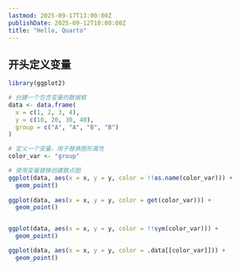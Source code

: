 ```yaml
---
lastmod: 2025-09-17T13:00:00Z
publishDate: 2025-09-12T10:00:00Z
title: "Hello, Quarto"
---
```



## 开头定义变量

```r
library(ggplot2)

# 创建一个包含变量的数据框
data <- data.frame(
  x = c(1, 2, 3, 4),
  y = c(10, 20, 30, 40),
  group = c("A", "A", "B", "B")
)

# 定义一个变量，用于替换图形属性
color_var <- "group"

# 使用变量替换创建散点图
ggplot(data, aes(x = x, y = y, color = !!as.name(color_var))) +
  geom_point()
  
ggplot(data, aes(x = x, y = y, color = get(color_var))) +
  geom_point()


ggplot(data, aes(x = x, y = y, color = !!sym(color_var))) +
  geom_point()

ggplot(data, aes(x = x, y = y, color = .data[[color_var]])) +
  geom_point()
```
